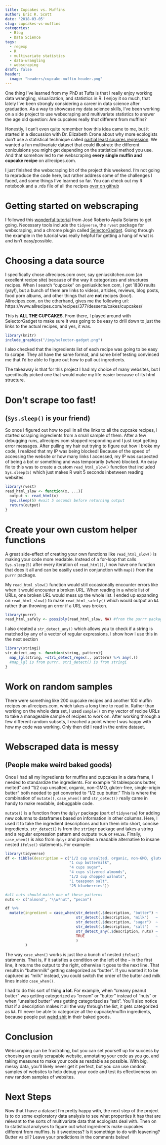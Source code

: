 ```yaml
---
title: Cupcakes vs. Muffins
author: Eric R. Scott
date: '2018-03-05'
slug: cupcakes-vs-muffins
categories:
  - Blog
  - Data Science
tags:
  - regexp
  - R
  - multivariate statistics
  - data-wrangling
  - webscraping
draft: false
header:
  image: "headers/cupcake-muffin-header.png"
---
```


One thing I've learned from my PhD at Tufts is that I really enjoy working data wrangling, visualization, and statistics in R.  I enjoy it so much, that lately I've been strongly considering a career in data science after graduation.  As a way to showcase my data science skills, I've been working on a side project to use webscraping and multivariate statistics to answer the age old question: Are cupcakes really *that* different from muffins?

Honestly, I can't even quite remember how this idea came to me, but it started in a discussion with Dr. Elizabeth Crone about why more ecologists don't use a statistical technique called [partial least squares regression](https://en.wikipedia.org/wiki/Partial_least_squares_regression).  We wanted a fun multivariate dataset that could illustrate the different conlculsions you might get depending on the statistical method you use. And that somehow led to me webscraping **every single muffin and cupcake recipe** on allrecipes.com.

I just finished the webscraping bit of the project this weekend. I'm not going to reproduce the code here, but rather address some of the challenges I faced, and some things I've learned so far.  You can check out my R notebook and a .rds file of all the recipes [over on github](https://github.com/Aariq/cupcakes-vs-muffins)

# Getting started on webscraping
I followed this [wonderful tutorial](https://towardsdatascience.com/web-scraping-tutorial-in-r-5e71fd107f32) from José Roberto Ayala Solares to get going. Necessary tools include the `tidyverse`, the `rvest` package for webscraping, and a chrome plugin called [SelectorGadget](http://selectorgadget.com/).  Going through the example in the tutorial was really helpful for getting a hang of what is and isn't easy/possible.

# Choosing a data source
I specifically chose allrecipes.com over, say geniuskitchen.com (an excellent recipe site) because of the way it categorizes and structures recipes.  When I search "cupcake" on geniuskitchen.com, I get 1830 reults (yay!), but a bunch of them are links to videos, articles, reviews, blog posts, food porn albums, and other things that are **not** recipes (boo!).  Allrecipes.com, on the otherhand, gives me the following url: https://www.allrecipes.com/recipes/377/desserts/cakes/cupcakes/

This is **ALL THE CUPCAKES**.  From there, I played around with SelectorGadget to make sure it was going to be easy to drill down to just the links to the actual recipes, and yes, it was.

```r
library(knitr)
include_graphics("/img/selector-gadget.png")
```
I also checked that the ingredients list of each recipe was going to be easy to scrape.  They all have the same format, and some brief testing convinced me that I'd be able to figure out how to pull out ingredients.

The takeaway is that for this project I had my choice of many websites, but I specifically picked one that would make my life easier because of its html structure.

# Don't scrape too fast! 
## (`Sys.sleep()` is your friend)
So once I figured out how to pull in all the links to all the cupcake recipes, I started scraping ingredients from a small sample of them.  After a few debugging runs, allrecipes.com stopped responding and I just kept getting error messages.  After pulling my hair out trying to figure out how I broke my code, I realized that my IP was being blocked!  Because of the speed of accessing the website or how many links I accessed, my IP was suspected of being a bot or something and was temporarily (*whew*) blocked.  An easy fix to this was to create a custom `read_html_slow()` function that included `Sys.sleep(5)` which just makes R wait 5 seconds inbetween reading websites. 

```r
library(rvest)
read_html_slow <- function(x, ...){
  output <- read_html(x)
  Sys.sleep(5) #wait 5 seconds before returning output
  return(output)
}
```

# Create your own custom helper functions
A great side-effect of creating your own functions like `read_html_slow()` is making your code more readable. Instead of a for-loop that calls `Sys.sleep(5)` after every iteration of `read_html()`, I now have one function that does it all and can be easilly used in conjunction with `map()` from the `purrr` package.

My `read_html_slow()` function would still occasionally encounter errors like when it would encounter a broken URL.  When reading in a whole list of URLs, one broken URL would mess up the whole list. I ended up expanding on `read_html_slow()` to make `read_html_safely()` which would output an `NA` rather than throwing an error if a URL was broken.

```r
library(purrr)
read_html_safely <- possibly(read_html_slow, NA) #from the purrr package
```

I also created a `str_detect_any()` which allows you to check if a string is matched by any of a vector of regular expressions.  I show how I use this in the next section

```r
library(stringi)
str_detect_any <- function(string, pattern){
  map_lgl(string, ~stri_detect_regex(., pattern) %>% any(.)) 
  #map_lgl is from purrr, stri_detect() is from stringi
}
```

# Work on random samples
There were something like 200 cupcake recipes and another 100 muffin recipes on allrecipes.com, which takes a long time to read in.  Rather than working on the whole data set, I used `sample()` on my vector of recipe URLs to take a manageable sample of recipes to work on.  After working through a few different random subsets, I reached a point where I was happy with how my code was working.  Only then did I read in the entire dataset.

# Webscraped data is messy 
## (People make weird baked goods)
Once I had all my ingredients for muffins and cupcakes in a data frame, I needed to standardize the ingredients.  For example "8 tablespoons butter, melted" and "1/2 cup unsalted, organic, non-GMO, gluten-free, single-origin butter" both needed to get converted to "1/2 cup butter."  This is where the combination of `mutate()`, `case_when()` and `str_detect()` really came in handy to make readable, debuggable code.

`mutate()` is a function from the `dplyr` package (part of `tidyverse`) for adding new columns to dataframes based on information in other columns.  Here, I used it to take the ingredient descriptions and turn them into short, concise ingredients.  `str_detect()` is from the `stringr` package and takes a string and a regular expression pattern and outputs `TRUE` or `FALSE`.  Finally, `case_when()` is also from `dplyr` and provides a readable alternative to insane nested `ifelse()` statements.  For example:

```r
library(tidyverse)
df <- tibble(description = c("1/2 cup unsalted, organic, non-GMO, gluten-free, single-origin butter",
                             "1 cup buttermilk",
                             "4 cups sugar",
                             "4 cups slivered almonds",
                             "1/2 cup chopped walnuts",
                             "1 teaspoon salt",
                             "25 blueberries"))

#all nuts should match one of these patterns
nuts <- c("almond", "\\w*nut", "pecan")

df %>%
  mutate(ingredient = case_when(str_detect(.$description, "butter") ~  "butter",
                                str_detect(.$description, "milk")   ~  "milk",
                                str_detect(.$description, "sugar")  ~  "sugar",
                                str_detect(.$description, "salt")   ~  "salt",
                                str_detect_any(.$description, nuts) ~  "nut",
                                TRUE                                ~  as.character(NA)
                                )
         )
```

The way `case_when()` works is just like a bunch of nested `ifelse()` statments.  That is, if it satisfies a condition on the left of the `~` in the first line, it returns the output to the right, otherwise it goes to the next line.  That results in "buttermilk" getting categorized as "butter".  If you wanted it to be captured as "milk" instead, you could switch the order of the butter and milk lines inside `case_when()`.  

I had to do this sort of thing **a lot**.  For example, when "creamy peanut butter" was getting categorized as "cream" or "butter" instead of "nuts" or when "unsalted butter" was getting categorized as "salt".  You'll also notice that if a description makes it all the way through the list, it gets categorized as `NA`.  I'll never be able to categorize all the cupcake/muffin ingredients, because people put [weird shit](https://www.allrecipes.com/recipe/215561/peanut-butter-bacon-cupcake/) in their baked goods.

# Conclusion
Webscraping can be frustrating, but you can set yourself up for success by choosing an easily scrapable website, annotating your code as you go, and taking measures to make your code as readable as possible.  With big, messy data, you'll likely never get it perfect, but you can use random samples of websites to help debug your code and test its effectiveness on new random samples of websites.

# Next Steps
Now that I have a dataset I'm pretty happy with, the next step of the project is to do some exploratory data analysis to see what properties it has that are relevant to the sorts of multivariate data that ecologists deal with.  Then on to statistical analyses to figure out what ingredients make cupcakes different from muffins.  Is it sweetness?  Is it somethign to do with leavening?  Butter vs oil?  Leave your predictions in the comments below!